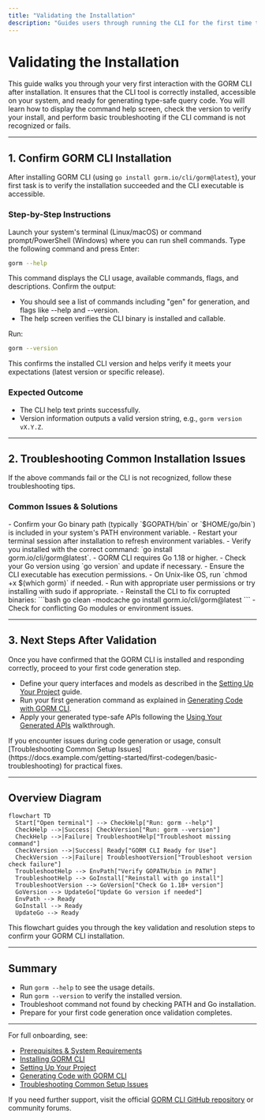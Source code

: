 ```yaml
---
title: "Validating the Installation"
description: "Guides users through running the CLI for the first time to ensure it’s correctly installed. Covers how to display the help/usage screen, verify the CLI version, and basic troubleshooting if the command fails."
---
```


# Validating the Installation

This guide walks you through your very first interaction with the GORM CLI after installation. It ensures that the CLI tool is correctly installed, accessible on your system, and ready for generating type-safe query code. You will learn how to display the command help screen, check the version to verify your install, and perform basic troubleshooting if the CLI command is not recognized or fails.

---

## 1. Confirm GORM CLI Installation

After installing GORM CLI (using `go install gorm.io/cli/gorm@latest`), your first task is to verify the installation succeeded and the CLI executable is accessible.

### Step-by-Step Instructions

<Steps>
<Step title="Open your terminal or command prompt">Launch your system's terminal (Linux/macOS) or command prompt/PowerShell (Windows) where you can run shell commands.</Step>
<Step title="Run the help command">Type the following command and press Enter:

```bash
gorm --help
```
This command displays the CLI usage, available commands, flags, and descriptions.</Step>
<Step title="Verify displayed output">Confirm the output:
- You should see a list of commands including "gen" for generation, and flags like --help and --version.
- The help screen verifies the CLI binary is installed and callable.

</Step>
<Step title="Check CLI version">Run:

```bash
gorm --version
```

This confirms the installed CLI version and helps verify it meets your expectations (latest version or specific release).</Step>
</Steps>

### Expected Outcome
- The CLI help text prints successfully.
- Version information outputs a valid version string, e.g., `gorm version vX.Y.Z`.

---

## 2. Troubleshooting Common Installation Issues

If the above commands fail or the CLI is not recognized, follow these troubleshooting tips.

### Common Issues & Solutions

<AccordionGroup title="Installation Troubleshooting">
<Accordion title="Command Not Found or Not Recognized">
- Confirm your Go binary path (typically `$GOPATH/bin` or `$HOME/go/bin`) is included in your system's PATH environment variable.
- Restart your terminal session after installation to refresh environment variables.
- Verify you installed with the correct command: `go install gorm.io/cli/gorm@latest`.
</Accordion>
<Accordion title="Wrong or Missing Go Version">
- GORM CLI requires Go 1.18 or higher.
- Check your Go version using `go version` and update if necessary.
</Accordion>
<Accordion title="Permission Denied or Execution Errors">
- Ensure the CLI executable has execution permissions.
- On Unix-like OS, run `chmod +x $(which gorm)` if needed.
- Run with appropriate user permissions or try installing with sudo if appropriate.
</Accordion>
<Accordion title="Unexpected Errors or Panic Messages">
- Reinstall the CLI to fix corrupted binaries: 
  ```bash
  go clean -modcache
  go install gorm.io/cli/gorm@latest
  ```
- Check for conflicting Go modules or environment issues.

</Accordion>
</AccordionGroup>

---

## 3. Next Steps After Validation

Once you have confirmed that the GORM CLI is installed and responding correctly, proceed to your first code generation step.

- Define your query interfaces and models as described in the [Setting Up Your Project](https://docs.example.com/getting-started/first-codegen/project-setup) guide.
- Run your first generation command as explained in [Generating Code with GORM CLI](https://docs.example.com/getting-started/first-codegen/generating-code).
- Apply your generated type-safe APIs following the [Using Your Generated APIs](https://docs.example.com/getting-started/first-codegen/using-generated) walkthrough.

<Tip>
If you encounter issues during code generation or usage, consult [Troubleshooting Common Setup Issues](https://docs.example.com/getting-started/first-codegen/basic-troubleshooting) for practical fixes.
</Tip>

---

## Overview Diagram

```mermaid
flowchart TD
  Start["Open terminal"] --> CheckHelp["Run: gorm --help"]
  CheckHelp -->|Success| CheckVersion["Run: gorm --version"]
  CheckHelp -->|Failure| TroubleshootHelp["Troubleshoot missing command"]
  CheckVersion -->|Success| Ready["GORM CLI Ready for Use"]
  CheckVersion -->|Failure| TroubleshootVersion["Troubleshoot version check failure"]
  TroubleshootHelp --> EnvPath["Verify GOPATH/bin in PATH"]
  TroubleshootHelp --> GoInstall["Reinstall with go install"]
  TroubleshootVersion --> GoVersion["Check Go 1.18+ version"]
  GoVersion --> UpdateGo["Update Go version if needed"]
  EnvPath --> Ready
  GoInstall --> Ready
  UpdateGo --> Ready
```

This flowchart guides you through the key validation and resolution steps to confirm your GORM CLI installation.

---

## Summary
- Run `gorm --help` to see the usage details.
- Run `gorm --version` to verify the installed version.
- Troubleshoot command not found by checking PATH and Go installation.
- Prepare for your first code generation once validation completes.

---

For full onboarding, see:
- [Prerequisites & System Requirements](https://docs.example.com/getting-started/setup-basics/prerequisites)
- [Installing GORM CLI](https://docs.example.com/getting-started/setup-basics/installation)
- [Setting Up Your Project](https://docs.example.com/getting-started/first-codegen/project-setup)
- [Generating Code with GORM CLI](https://docs.example.com/getting-started/first-codegen/generating-code)
- [Troubleshooting Common Setup Issues](https://docs.example.com/getting-started/first-codegen/basic-troubleshooting)

If you need further support, visit the official [GORM CLI GitHub repository](https://github.com/go-gorm/cli) or community forums.
